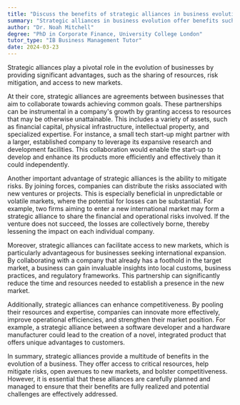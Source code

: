 ```yaml
---
title: "Discuss the benefits of strategic alliances in business evolution"
summary: "Strategic alliances in business evolution offer benefits such as shared resources, risk mitigation, and access to new markets."
author: "Dr. Noah Mitchell"
degree: "PhD in Corporate Finance, University College London"
tutor_type: "IB Business Management Tutor"
date: 2024-03-23
---
```


Strategic alliances play a pivotal role in the evolution of businesses by providing significant advantages, such as the sharing of resources, risk mitigation, and access to new markets.

At their core, strategic alliances are agreements between businesses that aim to collaborate towards achieving common goals. These partnerships can be instrumental in a company's growth by granting access to resources that may be otherwise unattainable. This includes a variety of assets, such as financial capital, physical infrastructure, intellectual property, and specialized expertise. For instance, a small tech start-up might partner with a larger, established company to leverage its expansive research and development facilities. This collaboration would enable the start-up to develop and enhance its products more efficiently and effectively than it could independently.

Another important advantage of strategic alliances is the ability to mitigate risks. By joining forces, companies can distribute the risks associated with new ventures or projects. This is especially beneficial in unpredictable or volatile markets, where the potential for losses can be substantial. For example, two firms aiming to enter a new international market may form a strategic alliance to share the financial and operational risks involved. If the venture does not succeed, the losses are collectively borne, thereby lessening the impact on each individual company.

Moreover, strategic alliances can facilitate access to new markets, which is particularly advantageous for businesses seeking international expansion. By collaborating with a company that already has a foothold in the target market, a business can gain invaluable insights into local customs, business practices, and regulatory frameworks. This partnership can significantly reduce the time and resources needed to establish a presence in the new market.

Additionally, strategic alliances can enhance competitiveness. By pooling their resources and expertise, companies can innovate more effectively, improve operational efficiencies, and strengthen their market position. For example, a strategic alliance between a software developer and a hardware manufacturer could lead to the creation of a novel, integrated product that offers unique advantages to customers.

In summary, strategic alliances provide a multitude of benefits in the evolution of a business. They offer access to critical resources, help mitigate risks, open avenues to new markets, and bolster competitiveness. However, it is essential that these alliances are carefully planned and managed to ensure that their benefits are fully realized and potential challenges are effectively addressed.
    